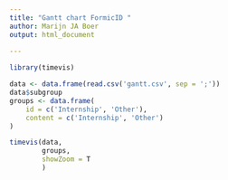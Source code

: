 ```yaml
---
title: "Gantt chart FormicID "
author: Marijn JA Boer
output: html_document
    
---
```


```r
library(timevis)
```

```r
data <- data.frame(read.csv('gantt.csv', sep = ';'))
data$subgroup
groups <- data.frame(
    id = c('Internship', 'Other'),
    content = c('Internship', 'Other')
)

```

```r
timevis(data,
        groups,
        showZoom = T
        )
```
